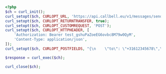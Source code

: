 ```php
<?php
$ch = curl_init();
curl_setopt($ch, CURLOPT_URL, 'https://api.callbell.eu/v1/messages/send');
curl_setopt($ch, CURLOPT_RETURNTRANSFER, true);
curl_setopt($ch, CURLOPT_CUSTOMREQUEST, 'POST');
curl_setopt($ch, CURLOPT_HTTPHEADER, [
    'Authorization: Bearer test_gshuPaZoeEG6ovbc8M79w0QyM',
    'Content-Type: application/json',
]);
curl_setopt($ch, CURLOPT_POSTFIELDS, "{\n    \"to\": \"+31612345678\",\n    \"from\": \"whatsapp\",\n    \"type\": \"document\",\n    \"content\": {\n      \"url\": \"https://example.com/my_image.pdf\"\n    }\n  }");

$response = curl_exec($ch);

curl_close($ch);

```